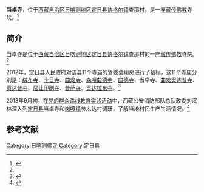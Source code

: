 {{Infobox Tibetan Buddhist monastery
|name =当卓寺
|image =
|image size = 250px
|alt = 
|caption = 
|t=
|w=
|to = 
|ipa={{IPA|}}
|z=
|thdl=
|e=
|tc=當卓寺
|s=当卓寺
|p=
|m=
|k=
|pushpin_map = 
|latd =  | latm =  | lats =  | latNS = 
|longd=  | longm= | longs =| longEW = 
|iso_region = 
|map_caption = 
|mapsize = 
|location_country = 中国
|location = {{CHN}}[[西藏自治区|西藏自治区]][[日喀则地区|日喀则地区]][[定日县|定日县]]
|coordinates_display =
|founded_by =
|date_founded =
|date_renovated =
|sect =
|mather =
|children =
|dedicated_to = 
|tulku =
|head_lama = 
|head_mgh =
|no._of_monks = 
|architecture = 
|festivals =
|footnotes = 
}}

'''当卓寺'''，位于[[西藏自治区|西藏自治区]][[日喀则地区|日喀则地区]][[定日县|定日县]][[协格尔镇|协格尔镇]]查那村，是一座[[藏传佛教|藏传佛教]]寺院。<ref name=fjdh>{{Cite web |url=http://www.fjdh.cn/ffzt/fjhy/ahsy2013/03/191523217535.html |title=协格尔镇旦卓寺—定日县—西藏寺院，佛教导航，2013年03月22日 |accessdate=2014年5月22日 |archive-date=2014年5月22日 |archive-url=https://web.archive.org/web/20140522161744/http://www.fjdh.cn/ffzt/fjhy/ahsy2013/03/191523217535.html |dead-url=no }}</ref>

==简介==
当卓寺是位于[[西藏自治区|西藏自治区]][[日喀则地区|日喀则地区]][[定日县|定日县]][[协格尔镇|协格尔镇]]查那村的一座[[藏传佛教|藏传佛教]]寺院。<ref name=fjdh/>

2012年，定日县人民政府对该县11个寺庙的管委会用房进行了招标，这11个寺庙分别是：[[绒布寺|绒布寺]]、[[卡日寺_(定日县)|卡日寺]]、[[曲龙寺_(定日县岗嘎镇)|曲龙寺]]、[[森嘎曲德寺|森嘎曲德寺]]、[[协格尔曲德寺|曲德寺]]、当卓寺、[[曲龙贡达普寺|曲龙贡达普寺]]、[[贡达普寺|贡达普寺]]、[[尼让印刷寺|尼让印刷寺]]、[[普萨寺|普萨寺]]、[[贡达拉东寺|贡达拉东寺]]。<ref>{{Cite web |url=http://www.bidcenter.com.cn/newscontent-10084791-4.html |title=定日县十一个寺庙管理委员会业务用房建设中标结果，中国采招网，2012-5-21 |accessdate=2014-05-22 |archive-date=2014-05-22 |archive-url=https://web.archive.org/web/20140522141604/http://www.bidcenter.com.cn/newscontent-10084791-4.html |dead-url=no }}</ref>

2013年9月初，在[[党的群众路线教育实践活动|党的群众路线教育实践活动]]中，西藏公安消防部队总队政委刘汉林深入到[[定日县|定日县]]当卓寺和[[岗嘎镇|岗嘎镇]]参木达村调研，了解当地村民生产生活情况。<ref>{{Cite web |url=http://news.ifeng.com/gundong/detail_2013_11/22/31481077_0.shtml |title=以基层为镜 拜群众为师，凤凰网，2013-11-22 |accessdate=2014-05-22 |archive-date=2014-05-22 |archive-url=https://web.archive.org/web/20140522160813/http://news.ifeng.com/gundong/detail_2013_11/22/31481077_0.shtml |dead-url=no }}</ref>

==参考文献==
{{reflist}}

{{日喀则地标}}
[[Category:日喀则佛寺|Category:日喀则佛寺]]
[[Category:定日县|Category:定日县]]